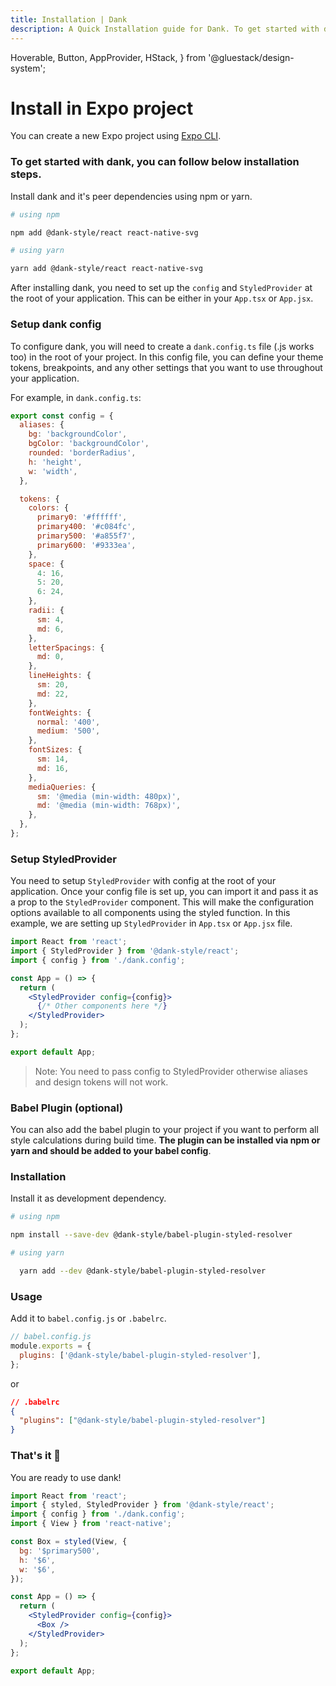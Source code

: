 ```yaml
---
title: Installation | Dank
description: A Quick Installation guide for Dank. To get started with dank, you'll need to install it using either npm or yarn.
---
```



<Meta title="Getting Started/Install in Expo" />

  Hoverable,
  Button,
  AppProvider,
  HStack,
} from '@gluestack/design-system';

# Install in Expo project

You can create a new Expo project using [Expo CLI](https://docs.expo.dev/get-started/create-a-new-app/).

### To get started with dank, you can follow below installation steps.

Install dank and it's peer dependencies using npm or yarn.

```bash
# using npm

npm add @dank-style/react react-native-svg

# using yarn

yarn add @dank-style/react react-native-svg
```

After installing dank, you need to set up the `config` and `StyledProvider` at the root of your application. This can be either in your `App.tsx` or `App.jsx`.

### Setup dank config

To configure dank, you will need to create a `dank.config.ts` file (.js works too) in the root of your project. In this config file, you can define your theme tokens, breakpoints, and any other settings that you want to use throughout your application.

For example, in `dank.config.ts`:

```js
export const config = {
  aliases: {
    bg: 'backgroundColor',
    bgColor: 'backgroundColor',
    rounded: 'borderRadius',
    h: 'height',
    w: 'width',
  },

  tokens: {
    colors: {
      primary0: '#ffffff',
      primary400: '#c084fc',
      primary500: '#a855f7',
      primary600: '#9333ea',
    },
    space: {
      4: 16,
      5: 20,
      6: 24,
    },
    radii: {
      sm: 4,
      md: 6,
    },
    letterSpacings: {
      md: 0,
    },
    lineHeights: {
      sm: 20,
      md: 22,
    },
    fontWeights: {
      normal: '400',
      medium: '500',
    },
    fontSizes: {
      sm: 14,
      md: 16,
    },
    mediaQueries: {
      sm: '@media (min-width: 480px)',
      md: '@media (min-width: 768px)',
    },
  },
};
```

### Setup StyledProvider

You need to setup `StyledProvider` with config at the root of your application. Once your config file is set up, you can import it and pass it as a prop to the `StyledProvider` component. This will make the configuration options available to all components using the styled function. In this example, we are setting up `StyledProvider` in `App.tsx` or `App.jsx` file.

```jsx
import React from 'react';
import { StyledProvider } from '@dank-style/react';
import { config } from './dank.config';

const App = () => {
  return (
    <StyledProvider config={config}>
      {/* Other components here */}
    </StyledProvider>
  );
};

export default App;
```

> Note: You need to pass config to StyledProvider otherwise aliases and design tokens will not work.

### Babel Plugin (optional)

You can also add the babel plugin to your project if you want to perform all style calculations during build time. **The plugin can be installed via npm or yarn and should be added to your babel config**.

### Installation

Install it as development dependency.

```bash
# using npm

npm install --save-dev @dank-style/babel-plugin-styled-resolver

# using yarn

  yarn add --dev @dank-style/babel-plugin-styled-resolver
```

### Usage

Add it to `babel.config.js` or `.babelrc`.

```jsx
// babel.config.js
module.exports = {
  plugins: ['@dank-style/babel-plugin-styled-resolver'],
};
```

or

```json
// .babelrc
{
  "plugins": ["@dank-style/babel-plugin-styled-resolver"]
}
```

### That's it 🎉

You are ready to use dank!

```jsx
import React from 'react';
import { styled, StyledProvider } from '@dank-style/react';
import { config } from './dank.config';
import { View } from 'react-native';

const Box = styled(View, {
  bg: '$primary500',
  h: '$6',
  w: '$6',
});

const App = () => {
  return (
    <StyledProvider config={config}>
      <Box />
    </StyledProvider>
  );
};

export default App;
```
